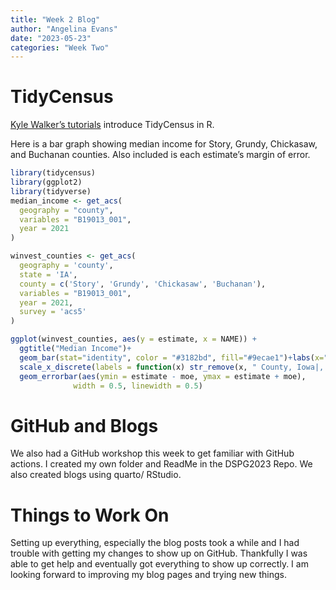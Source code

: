 ```yaml
---
title: "Week 2 Blog"
author: "Angelina Evans"
date: "2023-05-23"
categories: "Week Two"
---
```


# TidyCensus

[Kyle Walker's tutorials](https://walker-data.com/umich-workshop-2023/) introduce TidyCensus in R.

Here is a bar graph showing median income for Story, Grundy, Chickasaw, and Buchanan counties. Also included is each estimate's margin of error.

```r
library(tidycensus)
library(ggplot2)
library(tidyverse)
median_income <- get_acs(
  geography = "county",
  variables = "B19013_001",
  year = 2021
)

winvest_counties <- get_acs(
  geography = 'county',
  state = 'IA',
  county = c('Story', 'Grundy', 'Chickasaw', 'Buchanan'),
  variables = "B19013_001",
  year = 2021,
  survey = 'acs5' 
)

ggplot(winvest_counties, aes(y = estimate, x = NAME)) + 
  ggtitle("Median Income")+
  geom_bar(stat="identity", color = "#3182bd", fill="#9ecae1")+labs(x="county name",y="dollars")+
  scale_x_discrete(labels = function(x) str_remove(x, " County, Iowa|, Iowa"))+
  geom_errorbar(aes(ymin = estimate - moe, ymax = estimate + moe),
              width = 0.5, linewidth = 0.5)
```

# GitHub and Blogs

We also had a GitHub workshop this week to get familiar with GitHub actions. I created my own folder and ReadMe in the DSPG2023 Repo. We also created blogs using quarto/ RStudio.

# Things to Work On

Setting up everything, especially the blog posts took a while and I had trouble with getting my changes to show up on GitHub. Thankfully I was able to get help and eventually got everything to show up correctly. I am looking forward to improving my blog pages and trying new things.
